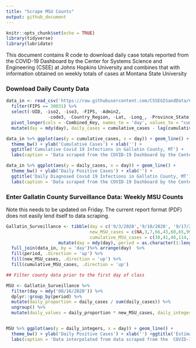 ```yaml
---
title: "Scrape MSU Counts"
output: github_document
---
```


```r
knitr::opts_chunk$set(echo = TRUE)
library(tidyverse)
library(lubridate)
```

This document contains R code to download daily case totals reported  from the COVID-19 Dashboard by the Center for Systems Science and Engineering (CSEE) at Johns Hopkins University and combines that with information obtained on weekly totals of cases at Montana State University


### Download Daily County Data

```r
data_in <- read_csv('https://raw.githubusercontent.com/CSSEGISandData/COVID-19/master/csse_covid_19_data/csse_covid_19_time_series/time_series_covid19_confirmed_US.csv') %>% 
  filter(FIPS == 30031) %>% 
  select(-UID, -iso2, -iso3, -FIPS, -Admin2, 
                -code3, -Country_Region, -Lat, -Long_, -Province_State) %>% 
  pivot_longer(cols = -Combined_Key, names_to = 'day', values_to = "cumulative_cases") %>%
  mutate(day = mdy(day), daily_cases = cumulative_cases - lag(cumulative_cases))

data_in %>% ggplot(aes(y = cumulative_cases, x = day)) + geom_line() + 
  theme_bw() + ylab('Cumulative Cases') + xlab('') + 
  ggtitle('Cumulative Covid 19 Infections in Gallatin County, MT') + 
  labs(caption = 'Data scraped from the COVID-19 Dashboard by the Center for Systems Science and Engineering (CSEE) at JHU')

data_in %>% ggplot(aes(y = daily_cases, x = day)) + geom_line() + 
  theme_bw() + ylab('Daily Positive Cases') + xlab('') + 
  ggtitle('Daily Diagnosed Covid 19 Infections in Gallatin County, MT') + 
  labs(caption = 'Data scraped from the COVID-19 Dashboard by the Center for Systems Science and Engineering (CSEE) at JHU')
```


### Enter Gallatin County Surveillance Data: Weekly MSU Counts

Note this needs to be updated on Friday. The current report format (PDF) does not easily lend itself to data scraping.
```r
Gallatin_Surveillance <- tibble(day = c('9/3/2020','9/10/2020', '9/17/2020', '9/24/2020', '10/2/2020', '10/8/2020', '10/15/2020',"10/22/2020", '10/29/2020','11/05/2020','11/12/2020','11/19/2020'), 
                                new_MSU_cases = c(NA,3,7,66,43,60,65,99,132,212,265,203), 
                                cumulative_MSU_cases = c(38,41,48,114,157,217,282,381,513,725,990,1193) ) %>%
                    mutate(day = mdy(day), period = as.character(1:length(new_MSU_cases))) %>% 
  full_join(data_in, by = 'day')%>% arrange(day)  %>%
  fill(period, .direction = 'up') %>%
  fill(new_MSU_cases, .direction = 'up') %>%
  fill(cumulative_MSU_cases, .direction = 'up')

## Filter county data prior to the first day of class

MSU <- Gallatin_Surveillance %>% 
  filter(day > mdy('08/16/2020')) %>% 
  dplyr::group_by(period) %>% 
  mutate(daily_proportion = daily_cases / sum(daily_cases)) %>% 
  ungroup() %>%
  mutate(daily_values = daily_proportion * new_MSU_cases, daily_integers = round(daily_values))


MSU %>% ggplot(aes(y = daily_integers, x = day)) + geom_line() + 
  theme_bw() + ylab('Daily Positive Cases') + xlab('') +ggtitle('Estimated Daily Diagnosed Covid 19 Infections for Montana State University') + 
  labs(caption = 'Data interpolated from data scraped from the  COVID-19 Dashboard by the Center for Systems Science \n and Engineering  at JHU and Gallatin County Weekly COVID-19 Surveillance Reports \n Monthly MSU cases are allocated to individual days using the proportion of Gallatin County cases on that day of the week')
```

